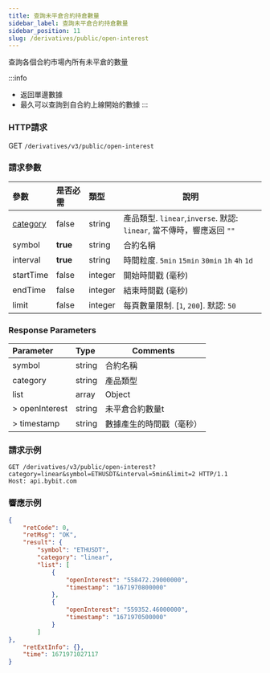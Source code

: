 ```yaml
---
title: 查詢未平倉合約持倉數量
sidebar_label: 查詢未平倉合約持倉數量
sidebar_position: 11
slug: /derivatives/public/open-interest
---
```


查詢各個合約市場內所有未平倉的數量

:::info
* 返回單邊數據
* 最久可以查詢到自合約上線開始的數據
:::

### HTTP請求
GET `/derivatives/v3/public/open-interest`

### 請求參數
| 參數 | 是否必需 | 類型 | 說明|
|:----- |:-------|:-----|------ |
|[category](../enum#category) |false |string |產品類型. `linear`,`inverse`. 默認: `linear`, 當不傳時，響應返回 `""`|
|symbol |<b>true</b> |string |合約名稱|
|interval |<b>true</b> |string |時間粒度. `5min` `15min` `30min` `1h` `4h` `1d` |
|startTime |false |integer |開始時間戳 (毫秒)|
|endTime |false |integer |結束時間戳 (毫秒)|
|limit |false |integer |每頁數量限制. [`1`, `200`]. 默認: `50`|

### Response Parameters
| Parameter | Type | Comments|
|:----- |:-----|----- |
|symbol |string |合約名稱 |
|category |string |產品類型 |
|list |array |Object |
|> openInterest |string |未平倉合約數量t |
|> timestamp |string |數據產生的時間戳（毫秒） |

### 請求示例

<Tabs>
<TabItem value="console-linear" label="linear">

```http
GET /derivatives/v3/public/open-interest?category=linear&symbol=ETHUSDT&interval=5min&limit=2 HTTP/1.1
Host: api.bybit.com
```

</TabItem>
</Tabs>

### 響應示例

<Tabs>
<TabItem value="js linear" label="linear">

```json
{
    "retCode": 0,
    "retMsg": "OK",
    "result": {
        "symbol": "ETHUSDT",
        "category": "linear",
        "list": [
            {
                "openInterest": "558472.29000000",
                "timestamp": "1671970800000"
            },
            {
                "openInterest": "559352.46000000",
                "timestamp": "1671970500000"
            }
        ]
},
    "retExtInfo": {},
    "time": 1671971027117
}
```
</TabItem>
</Tabs>